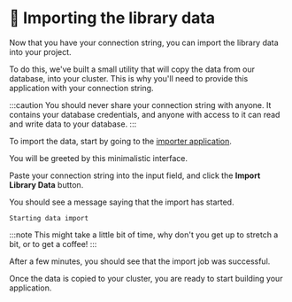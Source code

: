 
# 👐 Importing the library data

Now that you have your connection string, you can import the library data into your project.

To do this, we've built a small utility that will copy the data from our database, into your cluster. This is why you'll need to provide this application with your connection string.

:::caution
You should never share your connection string with anyone. It contains your database credentials, and anyone with access to it can read and write data to your database.
:::

To import the data, start by going to the [importer application](https://mdb.link/import-library-data).

You will be greeted by this minimalistic interface.

<Screenshot url="https://mdb.link/import-library-data" src="img/screenshots/30-importing-data/3-import-data/1-importer-application.png" alt="Screenshot of the importer tool" />

Paste your connection string into the input field, and click the **Import Library Data** button.

You should see a message saying that the import has started.

```
Starting data import
```

:::note
This might take a little bit of time, why don't you get up to stretch a bit, or to get a coffee!
:::

After a few minutes, you should see that the import job was successful.

<Screenshot url="https://mdb.link/import-library-data" src="img/screenshots/30-importing-data/3-import-data/2-import-success.png" alt="Screenshot of a successful import" />

Once the data is copied to your cluster, you are ready to start building your application.
